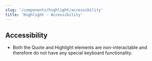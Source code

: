 ```yaml
---
slug: '/components/highlight/accessibility'
title: 'Highlight - Accessibility'
---
```




## Accessibility
- Both the Quote and Highlight elements are non-interactable and therefore do not have any special keyboard functionality.
